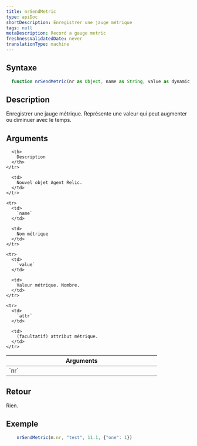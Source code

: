 ```yaml
---
title: nrSendMetric
type: apiDoc
shortDescription: Enregistrer une jauge métrique
tags: null
metaDescription: Record a gauge metric
freshnessValidatedDate: never
translationType: machine
---
```


## Syntaxe

```js
  function nrSendMetric(nr as Object, name as String, value as dynamic, attr = invalid as Object) as Void
```

## Description

Enregistrer une jauge métrique. Représente une valeur qui peut augmenter ou diminuer avec le temps.

## Arguments

<table>
  <thead>
    <tr>
      <th width="25%">
        Arguments
      </th>

      <th>
        Description
      </th>
    </tr>
  </thead>

  <tbody>
    <tr>
      <td>
        `nr`
      </td>

      <td>
        Nouvel objet Agent Relic.
      </td>
    </tr>

    <tr>
      <td>
        `name`
      </td>

      <td>
        Nom métrique
      </td>
    </tr>

    <tr>
      <td>
        `value`
      </td>

      <td>
        Valeur métrique. Nombre.
      </td>
    </tr>

    <tr>
      <td>
        `attr`
      </td>

      <td>
        (facultatif) attribut métrique.
      </td>
    </tr>
  </tbody>
</table>

## Retour

Rien.

## Exemple

```js
  	nrSendMetric(m.nr, "test", 11.1, {"one": 1})
```